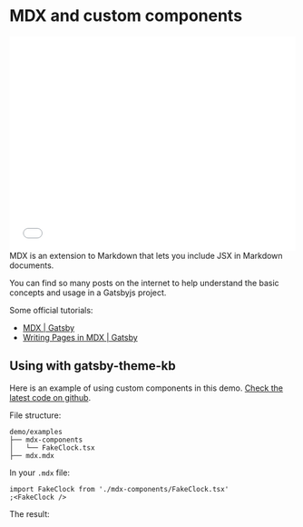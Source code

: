 # MDX and custom components

<div align="center" style="position: relative; width: 100%; height: 0; padding-bottom: 75%">
  <iframe
    style="position: absolute; width: 100%; height: 100%; left: 0; top: 0"
    src="//player.bilibili.com/player.html?bvid=BV1RF411h7zA&page=1&high_quality=1&danmaku=0"
    scrolling="no"
    border="0"
    frameborder="no"
    framespacing="0"
    allowfullscreen="true"
  >
  </iframe>
</div>
MDX is an extension to Markdown that lets you include JSX in Markdown documents.

You can find so many posts on the internet to help understand the basic concepts and usage in a Gatsbyjs project.

Some official tutorials:

- [MDX | Gatsby](https://www.gatsbyjs.com/docs/glossary/mdx/)
- [Writing Pages in MDX | Gatsby](https://www.gatsbyjs.com/docs/mdx/writing-pages/)

## Using with gatsby-theme-kb

Here is an example of using custom components in this demo. [Check the latest code on github](https://github.com/hikerpig/gatsby-project-kb/tree/master/demo/content/examples).

File structure:

```
demo/examples
├── mdx-components
│   └── FakeClock.tsx
├── mdx.mdx
```

In your `.mdx` file:

```tsx
import FakeClock from './mdx-components/FakeClock.tsx'
;<FakeClock />
```

The result:


<Bili bid='BV1RF411h7zA'/>

<FakeClock />

